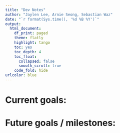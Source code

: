 ```yaml
---
title: "Dev Notes"
author: "Jaylen Lee, Arnie Seong, Sebastian Waz"
date: "`r format(Sys.time(), '%d %B %Y')`"
output: 
  html_document:
    df_print: paged
    theme: flatly
    highlight: tango
    toc: yes
    toc_depth: 4
    toc_float:
      collapsed: false
      smooth_scroll: true
    code_fold: hide
urlcolor: blue
---
```


# Current goals: 









# Future goals / milestones:






